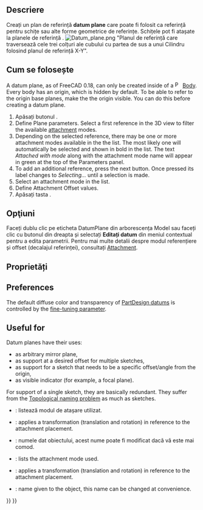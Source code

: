 <languages/>

{{Docnav
|[[PartDesign_Clone|Create a clone]]
|[[PartDesign_Line|Create a datum line]]
|[[PartDesign_Workbench|PartDesign]]
|IconL=PartDesign_Clone.svg
|IconR=PartDesign_Line.svg
|IconC=Workbench_PartDesign.svg
}}

<div class="mw-translate-fuzzy">
{{GuiCommand/ro
|Name=PartDesign Plane
|Name/ro=PartDesign Plane
|Workbenches=[[PartDesign Workbench/ro|PartDesign]]
|MenuLocation=PartDesign → Create a datum plane
|Version=0.17
|SeeAlso=[[PartDesign Point/ro]], [[PartDesign Line/ro]]
}}
</div>

<span id="Description"></span>
==Descriere==

Creați un plan de referință '''datum plane''' care poate fi folosit ca referință pentru schițe sau alte forme geometrice de referințe. Schițele pot fi atașate la planele de referință .
[[File:Datum_plane.png|none]]
"Planul de referință care traversează cele trei colțuri ale cubului cu partea de sus a unui Cilindru folosind planul de referință X-Y".

<span id="Prerequisites"></span>
<div class="mw-translate-fuzzy">
== Cum se folosește ==
</div>

A datum plane, as of FreeCAD 0.18, can only be created inside of a [[File:PartDesign_Body.svg|16px]] [[PartDesign_Body|Body]]. Every body has an origin, which is hidden by default. To be able to refer to the origin base planes, make the the origin visible. You can do this before creating a datum plane.

<span id="Usage"></span>
<div class="mw-translate-fuzzy">
# Apăsați butonul {{KEY|[[Image:PartDesign Plane.png|24px]] '''Create a datum plane'''}}.
# Define Plane parameters. Select a first reference in the 3D view to filter the available [[Part EditAttachment|attachment]] modes.
# Depending on the selected reference, there may be one or more attachment modes available in the the list. The most likely one will automatically be selected and shown in bold in the list. The text ''Attached with mode'' along with the attachment mode name will appear in green at the top of the Parameters panel.
# To add an additional reference, press the next {{KEY|Reference}} button. Once pressed its label changes to ''Selecting...'' until a selection is made.
# Select an attachment mode in the list.
# Define Attachment Offset values.
# Apăsați tasta {{KEY|OK}}.
</div>

<div class="mw-translate-fuzzy">
== Opţiuni ==
</div>

<span id="Options"></span>
<div class="mw-translate-fuzzy">
Faceți dublu clic pe eticheta DatumPlane din arborescența Model sau faceți clic cu butonul din dreapta și selectați '''Editați datum''' din meniul contextual pentru a edita parametrii. Pentru mai multe detalii despre modul referențiere și offset (decalajul referinței), consultați [[Part EditAttachment|Attachment]].
</div>

<div class="mw-translate-fuzzy">
==Proprietăți==
</div>

==Preferences==

The default diffuse color and transparency of [[PartDesign_CompDatums|PartDesign datums]] is controlled by the {{MenuCommand|DefaultDatumColor}} [[Fine-tuning#PartDesign_Workbench|fine-tuning parameter]].

==Useful for==

Datum planes have their uses:
* as arbitrary mirror plane,
* as support at a desired offset for multiple sketches,
* as support for a sketch that needs to be a specific offset/angle from the origin,
* as visible indicator (for example, a focal plane).

For support of a single sketch, they are basically redundant. They suffer from the [[Topological_naming_problem|Topological naming problem]] as much as sketches.

<span id="Properties"></span>
<div class="mw-translate-fuzzy">
* {{PropertyData|MapMode}}: listează modul de atașare utilizat.
* {{PropertyData|Attachment Offset}}: applies a transformation (translation and rotation) in reference to the attachment placement.
* {{PropertyData|Label}}: numele dat obiectului, acest nume poate fi modificat dacă vă este mai comod.
</div>

* {{PropertyData|MapMode}}: lists the attachment mode used.
* {{PropertyData|Attachment Offset}}: applies a transformation (translation and rotation) in reference to the attachment placement.
* {{PropertyData|Label}}: name given to the object, this name can be changed at convenience.


{{Docnav
|[[PartDesign_Clone|Create a clone]]
|[[PartDesign_Line|Create a datum line]]
|[[PartDesign_Workbench|PartDesign]]
|IconL=PartDesign_Clone.svg
|IconR=PartDesign_Line.svg
|IconC=Workbench_PartDesign.svg
}}

{{PartDesign Tools navi{{#translation:}}}}
{{Userdocnavi{{#translation:}}}}